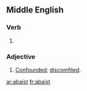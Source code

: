 ==Middle English==

===Verb===
{{head|enm|past participle}}

# {{inflection of|abash||past|part|lang=enm}}

===Adjective===
{{head|enm|adjective}}

# [[confounded|Confounded]]; [[discomfited]].

[[ar:abaist]]
[[fr:abaist]]